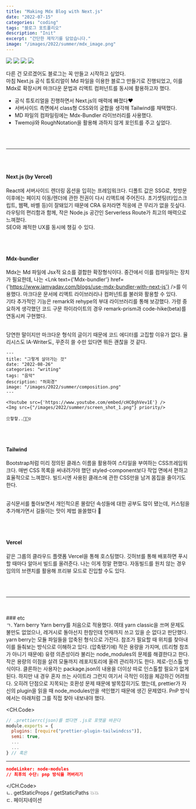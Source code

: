 ```yaml
---
title: "Making Mdx Blog with Next.js"
date: "2022-07-15"
categories: "coding"
tags: "블로그 포트폴리오"
description: "Init"
excerpt: "간단한 제작기를 담았습니다."
image: "/images/2022/summer/mdx_image.png"
---
```


<div className="mb-16 flex justify-center space-x-1">
  <Img src="/images/2022/summer/-Next.svg" />
  <Img src="/images/2022/summer/-typescript-blue.svg" />
  <Img src="/images/2022/summer/-tailwind-red.svg" />
  <Img src="/images/2022/summer/-mdx-darkslateblue.svg" />
</div>

다른 건 모르겠어도 블로그는 꼭 만들고 시작하고 싶었다.  
마침 Next.js 공식 튜토리얼이 Md 파일을 이용한 블로그 만들기로 진행되었고, 이를 Mdx로 확장시켜 마크다운 문법과 리액트 컴퍼넌트를 동시에 활용하고자 했다.

- 공식 튜토리얼을 진행하면서 Next.js의 매력에 빠졌다♥️
- 서버사이드 측면에서 class형 CSS와의 궁합을 생각해 Tailwind를 채택했다.
- MD 파일의 컴파일링에는 Mdx-Bundler 라이브러리를 사용했다.
- Twemoji와 RoughNotation을 활용해 과하지 않게 포인트를 주고 싶었다.

<br />
<br />
<hr />
<br />
<br />

#### Next.js (by Vercel)

React에 서버사이드 렌더링 옵션을 입히는 프레임워크다. 디폴트 값은 SSG로, 첫방문 이후에는 페이지 이동/렌더에 관한 전권이 다시 리액트에 주어진다. 초기셋팅(타입스크립트, 웹팩, 바벨 등)이 잘돼있기 때문에 CRA 유저라면 적응에 큰 무리가 없을 듯싶다.  
라우팅의 편리함과 함께, 작은 Node.js 공간인 Serverless Route가 최고의 매력으로 느껴졌다.  
SEO와 쾌적한 UX를 동시에 챙길 수 있다.

<br />
<br />

#### Mdx-bundler

Mdx는 Md 파일에 Jsx적 요소를 결합한 확장형식이다. 중간에서 이를 컴파일하는 장치가 필요한데, 나는 <Lnk text={'Mdx-bundler'} href={'https://www.iamyadav.com/blogs/use-mdx-bundler-with-next-js'} />를 이용했다. 마크다운 문서에 리액트 라이브러리나 컴퍼넌트를 불러와 활용할 수 있다.  
기타 추가적인 기능은 remark와 rehype의 부대 라이브러리를 통해 보강했다. 가령 중요하게 생각했던 코드 구문 하이라이트의 경우 remark-prism과 code-hike(beta)를 연동시켜 구현했다.

<br /> 당연한 말이지만 마크다운 형식의 글이기 때문에 코드 에디터를 고집할 이유가 없다. 율리시스도
IA-Writer도, 꾸준히 쓸 수만 있다면 뭐든 괜찮을 것 같다.

```mdx 예시.mdx
---
title: "그렇게 살아가는 것"
date: "2022-08-26"
categories: "writing"
tags: "음악"
description: "허회경"
image: "/images/2022/summer/composition.png"
---

<Youtube src={'https://www.youtube.com/embed/cHC0ghVev1E'} />
<Img src={"/images/2022/summer/screen_shot_1.png"} priority/>

으핳핳..🤦🏼‍♀️
```

<br />
<br />

#### Tailwind

Bootstrap처럼 미리 정의된 클래스 이름을 활용하여 스타일을 부여하는 CSS프레임워크다. 매번 CSS 목록을 써내려가야 했던 styled-component보다 작업 면에서 편하고 효율적으로 느껴졌다. 빌드시엔 사용된 클래스에 관한 CSS만을 남겨 몸집을 줄이기도 한다.

<br /> 공식문서를 톺아보면서 개인적으론 몰랐던 속성들에 대한 공부도 많이 됐는데, 커스텀을
추가해가면서 길들이는 맛이 제법 쏠쏠했다 🙊

<br />
<br />

#### Vercel

같은 그룹의 클라우드 플랫폼 Vercel을 통해 호스팅했다. 깃허브를 통해 배포하면 푸시할 때마다 알아서 빌드를 올려준다. 나는 이게 정말 편했다. 자동빌드를 원치 않는 경우 임의의 브랜치를 활용해 프리뷰 모드로 진입할 수도 있다.

<br />
<br />
<hr />
<br />
<br />
### etc
<br/>
ㄱ. Yarn berry  
Yarn berry를 처음으로 적용했다. 여태 yarn classic을 쓰며 문제도 불만도 없었으나, 레거시로 돌아선지 한참인데 언제까지 쓰고 있을 순 없다고 판단했다.  
<br/>
yarn berry는 모듈 파일들을 압축된 형식으로 가진다. 참조가 필요할 때 위치를 찾아내 이를 들춰보는 방식으로 이해하고 있다. (압축됐기에) 작은 용량을 가지며, (트리형 참조가 아니기 때문에) 유령 의존성이라 불리는 node_modules의 문제를 해결한다고 한다.  
<br/>
작은 용량의 이점을 살려 모듈까지 레포지토리에 올려 관리하기도 한다. 제로-인스톨 방식이다. 클론하는 사용자는 package.json의 내용을 더이상 따로 인스톨할 필요가 없게 된다.  
하지만 내 경우 혼자 쓰는 사이트라 그런지 여기서 극적인 이점을 체감하긴 어려웠다. 오히려 단점으로 지목되는 호환성 문제 때문에 발목잡히기도 했는데, prettier가 자신의 plugin을 읽을 때 node_modules만을 색인했기 때문에 생긴 문제였다. PnP 방식에서는 아래처럼 그를 직접 찾아 내보내야 했다.

<CH.Code>
```js .prettierrc.js
// .prettierrc(json)를 썼다면 .js로 포맷을 바꾼다
module.exports = {
  plugins: [require("prettier-plugin-tailwindcss")],
  semi: true,
  ...
  ...
} // 혹은
```
---
```json .yarnrc.yml
nodeLinker: node-modules
// 최후의 수단: pnp 방식을 꺼버리기
```
</CH.Code>
<br/>
ㄴ. getStaticProps / getStaticPaths 💥💥  
ㄷ. 페이지네이션  